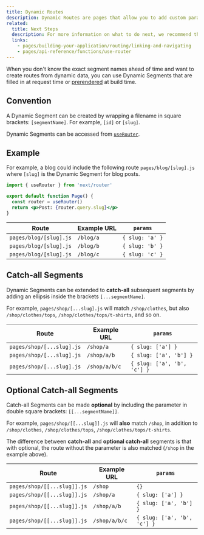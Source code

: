 ```yaml
---
title: Dynamic Routes
description: Dynamic Routes are pages that allow you to add custom params to your URLs. Start creating Dynamic Routes and learn more here.
related:
  title: Next Steps
  description: For more information on what to do next, we recommend the following sections
  links:
    - pages/building-your-application/routing/linking-and-navigating
    - pages/api-reference/functions/use-router
---
```


When you don't know the exact segment names ahead of time and want to create routes from dynamic data, you can use Dynamic Segments that are filled in at request time or [prerendered](/docs/pages/building-your-application/data-fetching/get-static-paths) at build time.

## Convention

A Dynamic Segment can be created by wrapping a filename in square brackets: `[segmentName]`. For example, `[id]` or `[slug]`.

Dynamic Segments can be accessed from [`useRouter`](/docs/pages/api-reference/functions/use-router).

## Example

For example, a blog could include the following route `pages/blog/[slug].js` where `[slug]` is the Dynamic Segment for blog posts.

```jsx
import { useRouter } from 'next/router'

export default function Page() {
  const router = useRouter()
  return <p>Post: {router.query.slug}</p>
}
```

| Route                  | Example URL | `params`               |
| ---------------------- | ----------- | ---------------------- |
| `pages/blog/[slug].js` | `/blog/a`   | `{ slug: 'a' }`        |
| `pages/blog/[slug].js` | `/blog/b`   | `{ slug: 'b' }`        |
| `pages/blog/[slug].js` | `/blog/c`   | `{ slug: 'c' }`        |

## Catch-all Segments

Dynamic Segments can be extended to **catch-all** subsequent segments by adding an ellipsis inside the brackets `[...segmentName]`.

For example, `pages/shop/[...slug].js` will match `/shop/clothes`, but also `/shop/clothes/tops`, `/shop/clothes/tops/t-shirts`, and so on.

| Route                     | Example URL   | `params`                    |
| ------------------------- | ------------- | --------------------------- |
| `pages/shop/[...slug].js` | `/shop/a`     | `{ slug: ['a'] }`           |
| `pages/shop/[...slug].js` | `/shop/a/b`   | `{ slug: ['a', 'b'] }`      |
| `pages/shop/[...slug].js` | `/shop/a/b/c` | `{ slug: ['a', 'b', 'c'] }` |

## Optional Catch-all Segments

Catch-all Segments can be made **optional** by including the parameter in double square brackets: `[[...segmentName]]`.

For example, `pages/shop/[[...slug]].js` will **also** match `/shop`, in addition to `/shop/clothes`, `/shop/clothes/tops`, `/shop/clothes/tops/t-shirts`.

The difference between **catch-all** and **optional catch-all** segments is that with optional, the route without the parameter is also matched (`/shop` in the example above).

| Route                       | Example URL   | `params`                    |
| --------------------------- | ------------- | --------------------------- |
| `pages/shop/[[...slug]].js` | `/shop`       | `{}`                        |
| `pages/shop/[[...slug]].js` | `/shop/a`     | `{ slug: ['a'] }`           |
| `pages/shop/[[...slug]].js` | `/shop/a/b`   | `{ slug: ['a', 'b'] }`      |
| `pages/shop/[[...slug]].js` | `/shop/a/b/c` | `{ slug: ['a', 'b', 'c'] }` |
